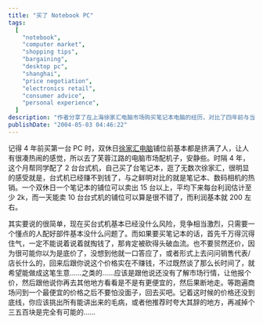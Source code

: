 ```yaml
---
title: "买了 Notebook PC"
tags:
  [
    "notebook",
    "computer market",
    "shopping tips",
    "bargaining",
    "desktop pc",
    "shanghai",
    "price negotiation",
    "electronics retail",
    "consumer advice",
    "personal experience",
  ]
description: "作者分享了在上海徐家汇电脑市场购买笔记本电脑的经历，对比了四年前与当下电脑市场的变化。文章指出台式机市场已趋于饱和，利润微薄 (每台约 200 元)，而笔记本和数码相机却热销且利润丰厚 (每台约 2000 元)。作者详细介绍了购买笔记本的谈价技巧，包括不要轻易掏钱、避免贸然还价、多走几家店比较价格，以及在谈判最后阶段如何利用产品缺点来进一步降价。"
publishDate: "2004-05-03 04:46:22"
---
```


记得 4 年前买第一台 PC 时，双休日[徐家汇电脑](http://www.pconline.com.cn/)铺位前基本都是挤满了人，让人有很凑热闹的感觉，所以去了芙蓉江路的电脑市场配机子，安静些。时隔 4 年，这个月帮同学配了 2 台台式机，自己买了台笔记本，逛了无数次徐家汇，很明显的感受就是，台式机已经赚不到钱了，与之鲜明对比的就是笔记本、数码相机的热销。一个双休日一个笔记本的铺位可以卖出 15 台以上，平均下来每台利润估计至少 2k，而一天能卖 10 台台式机的铺位可以算是很不错了，而利润基本就 200 左右。

其实要说的很简单，现在买台式机基本已经没什么风险，竞争相当激烈，只需要一个懂点的人配好部件基本没什么问题了。而如果要买笔记本的话，首先千万得沉得住气，一定不能说着说着就掏钱了，那肯定被砍得头破血流。也不要贸然还价，因为很可能你以为是底价了，没想到他就一口答应了，或者形式上去问问销售代表/店长什么的，回来后跟你说这个价格实在不赚钱，不过既然谈了那么长时间了，就希望能做成这笔生意……之类的……应该是跟他说还没有了解市场行情，让他报个价，然后跟他说你再去其他地方看看是不是有更便宜的，然后果断地走。等跑遍商场问到一个最便宜的价格之后不要怕没面子，回去买吧。记着这时候的价格还没到底线，你应该挑出所有能讲出来的毛病，或者他推荐时夸大其辞的地方，再减掉个三五百块是完全有可能的……
